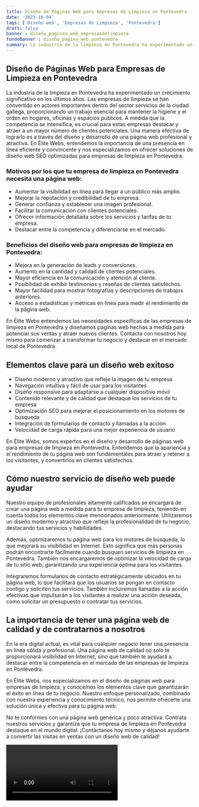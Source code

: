 ```yaml
---
title: Diseño de Páginas Web para Empresas de Limpieza en Pontevedra
date: '2023-10-04'
tags: ['Diseño web', 'Empresas de Limpieza', 'Pontevedra']
draft: false
banner : diseño_paginas_web_empresasdelimpieza
fondoBanner : diseño_pagina_web_pontevedra
summary: La industria de la limpieza en Pontevedra ha experimentado un crecimiento significativo en los últimos años. Las empresas de limpieza se han convertido en actores importantes dentro del sector servicios de la ciudad gallega, proporcionando un trabajo esencial para mantener la higiene y el orden en hogares, oficinas y espacios públicos. A medida que la competencia se intensifica, es crucial para estas empresas destacar y atraer a un mayor número de clientes potenciales. Una manera efectiva de lograrlo es a través del diseño y desarrollo de una página web profesional y atractiva. En Élite Webs, entendemos la importancia de una presencia en línea eficiente y convincente y nos especializamos en ofrecer soluciones de diseño web SEO optimizadas para empresas de limpieza en Pontevedra.
---
```


## Diseño de Páginas Web para Empresas de Limpieza en Pontevedra

La industria de la limpieza en Pontevedra ha experimentado un crecimiento significativo en los últimos años. Las empresas de limpieza se han convertido en actores importantes dentro del sector servicios de la ciudad gallega, proporcionando un trabajo esencial para mantener la higiene y el orden en hogares, oficinas y espacios públicos. A medida que la competencia se intensifica, es crucial para estas empresas destacar y atraer a un mayor número de clientes potenciales. Una manera efectiva de lograrlo es a través del diseño y desarrollo de una página web profesional y atractiva. En Élite Webs, entendemos la importancia de una presencia en línea eficiente y convincente y nos especializamos en ofrecer soluciones de diseño web SEO optimizadas para empresas de limpieza en Pontevedra.

### Motivos por los que tu empresa de limpieza en Pontevedra necesita una página web:

- Aumentar la visibilidad en línea para llegar a un público más amplio.
- Mejorar la reputación y credibilidad de tu empresa.
- Generar confianza y establecer una imagen profesional.
- Facilitar la comunicación con clientes potenciales.
- Ofrecer información detallada sobre los servicios y tarifas de tu empresa.
- Destacar entre la competencia y diferenciarse en el mercado.

### Beneficios del diseño web para empresas de limpieza en Pontevedra:

- Mejora en la generación de leads y conversiones.
- Aumento en la cantidad y calidad de clientes potenciales.
- Mayor eficiencia en la comunicación y atención al cliente.
- Posibilidad de exhibir testimonios y reseñas de clientes satisfechos.
- Mayor facilidad para mostrar fotografías y descripciones de trabajos anteriores.
- Acceso a estadísticas y métricas en línea para medir el rendimiento de la página web.

En Élite Webs entendemos las necesidades específicas de las empresas de limpieza en Pontevedra y diseñamos páginas web hechas a medida para potenciar sus ventas y atraer nuevos clientes. Contacta con nosotros hoy mismo para comenzar a transformar tu negocio y destacar en el mercado local de Pontevedra.

<GifSeo />

<Cta />

## Elementos clave para un diseño web exitoso

- Diseño moderno y atractivo que refleje la imagen de tu empresa
- Navegación intuitiva y fácil de usar para los visitantes
- Diseño responsive para adaptarse a cualquier dispositivo móvil
- Contenido relevante y de calidad que destaque los servicios de tu empresa
- Optimización SEO para mejorar el posicionamiento en los motores de búsqueda
- Integración de formularios de contacto y llamadas a la acción
- Velocidad de carga rápida para una mejor experiencia de usuario

En Élite Webs, somos expertos en el diseño y desarrollo de páginas web para empresas de limpieza en Pontevedra. Entendemos que la apariencia y el rendimiento de tu página web son fundamentales para atraer y retener a los visitantes, y convertirlos en clientes satisfechos.

## Cómo nuestro servicio de diseño web puede ayudar

Nuestro equipo de profesionales altamente calificados se encargará de crear una página web a medida para tu empresa de limpieza, teniendo en cuenta todos los elementos clave mencionados anteriormente. Utilizaremos un diseño moderno y atractivo que refleje la profesionalidad de tu negocio, destacando tus servicios y habilidades.

Además, optimizaremos tu página web para los motores de búsqueda, lo que mejorará su visibilidad en Internet. Esto significa que más personas podrán encontrarte fácilmente cuando busquen servicios de limpieza en Pontevedra. También nos encargaremos de optimizar la velocidad de carga de tu sitio web, garantizando una experiencia óptima para los visitantes.

Integraremos formularios de contacto estratégicamente ubicados en tu página web, lo que facilitará que los usuarios se pongan en contacto contigo y soliciten tus servicios. También incluiremos llamadas a la acción efectivas que impulsarán a los visitantes a realizar una acción deseada, como solicitar un presupuesto o contratar tus servicios.

## La importancia de tener una página web de calidad y de contratarnos a nosotros

En la era digital actual, es vital para cualquier negocio tener una presencia en línea sólida y profesional. Una página web de calidad no solo te proporcionará visibilidad en Internet, sino que también te ayudará a destacar entre la competencia en el mercado de las empresas de limpieza en Pontevedra.

En Élite Webs, nos especializamos en el diseño de páginas web para empresas de limpieza, y conocemos los elementos clave que garantizarán el éxito en línea de tu negocio. Nuestro enfoque personalizado, combinado con nuestra experiencia y conocimiento técnico, nos permite ofrecerte una solución única y efectiva para tu página web.

No te conformes con una página web genérica y poco atractiva. Contrata nuestros servicios y garantiza que tu empresa de limpieza en Pontevedra destaque en el mundo digital. ¡Contáctanos hoy mismo y déjanos ayudarte a convertir las visitas en ventas con un diseño web de calidad!

<Video />

<CtaBot job='Empresas de Limpieza' city='Pontevedra'/>

<Gmaps query='Pontevedra+españa+maps' />
